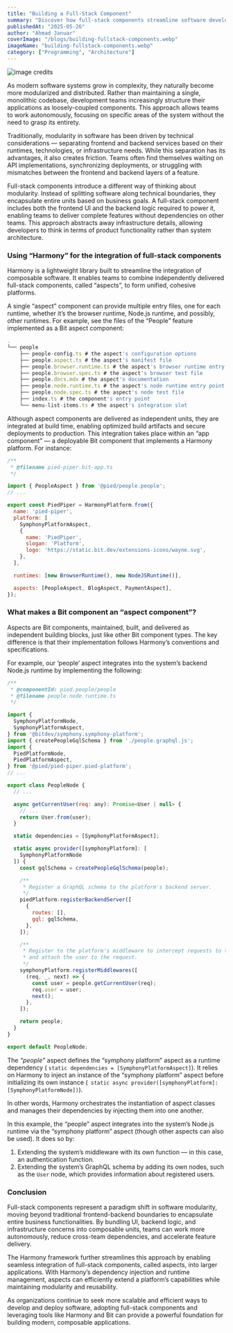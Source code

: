 ```yaml
---
title: "Building a Full-Stack Component"
summary: "Discover how full-stack components streamline software development by bundling frontend, backend, and infrastructure into reusable, autonomous units."
publishedAt: "2025-05-26"
author: "Ahmad Januar"
coverImage: "/blogs/building-fullstack-components.webp"
imageName: "building-fullstack-components.webp"
category: ["Programming", "Architecture"]
---
```


![image credits](/blogs/content/building-fullstack-1.webp)

As modern software systems grow in complexity, they naturally become more modularized and distributed. Rather than maintaining a single, monolithic codebase, development teams increasingly structure their applications as loosely-coupled components. This approach allows teams to work autonomously, focusing on specific areas of the system without the need to grasp its entirety.

Traditionally, modularity in software has been driven by technical considerations — separating frontend and backend services based on their runtimes, technologies, or infrastructure needs. While this separation has its advantages, it also creates friction. Teams often find themselves waiting on API implementations, synchronizing deployments, or struggling with mismatches between the frontend and backend layers of a feature.

Full-stack components introduce a different way of thinking about modularity. Instead of splitting software along technical boundaries, they encapsulate entire units based on business goals. A full-stack component includes both the frontend UI and the backend logic required to power it, enabling teams to deliver complete features without dependencies on other teams. This approach abstracts away infrastructure details, allowing developers to think in terms of product functionality rather than system architecture.

### Using “Harmony” for the integration of full-stack components

Harmony is a lightweight library built to streamline the integration of composable software. It enables teams to combine independently delivered full-stack components, called “aspects”, to form unified, cohesive platforms.

A single “aspect” component can provide multiple entry files, one for each runtime, whether it’s the browser runtime, Node.js runtime, and possibly, other runtimes. For example, see the files of the “People” feature implemented as a Bit aspect component:

```jsx
.
└── people
    ├── people-config.ts # the aspect's configuration options
    ├── people.aspect.ts # the aspect's manifest file
    ├── people.browser.runtime.ts # the aspect's browser runtime entry point
    ├── people.browser.spec.ts # the aspect's browser test file
    ├── people.docs.mdx # the aspect's documentation
    ├── people.node.runtime.ts # the aspect's node runtime entry point
    ├── people.node.spec.ts # the aspect's node test file
    ├── index.ts # the component's entry point
    └── menu-list-items.ts # the aspect's integration slot
```

Although aspect components are delivered as independent units, they are integrated at build time, enabling optimized build artifacts and secure deployments to production. This integration takes place within an “app component” — a deployable Bit component that implements a Harmony platform. For instance:

```js
/**
 * @filename pied-piper.bit-app.ts
 */

import { PeopleAspect } from '@pied/people.people';
// ...

export const PiedPiper = HarmonyPlatform.from({
  name: 'pied-piper',
  platform: [
    SymphonyPlatformAspect,
    {
      name: 'PiedPiper',
      slogan: 'Platform',
      logo: 'https://static.bit.dev/extensions-icons/wayne.svg',
    },
  ],

  runtimes: [new BrowserRuntime(), new NodeJSRuntime()],

  aspects: [PeopleAspect, BlogAspect, PaymentAspect],
});
```

### What makes a Bit component an “aspect component”?

Aspects are Bit components, maintained, built, and delivered as independent building blocks, just like other Bit component types. The key difference is that their implementation follows Harmony’s conventions and specifications.

For example, our ‘people’ aspect integrates into the system’s backend Node.js runtime by implementing the following:

```jsx
/**
 * @componentId: pied.people/people
 * @filename people.node.runtime.ts
 */

import {
  SymphonyPlatformNode,
  SymphonyPlatformAspect,
} from '@bitdev/symphony.symphony-platform';
import { createPeopleGqlSchema } from './people.graphql.js';
import {
  PiedPlatformNode,
  PiedPlatformAspect,
} from '@pied/pied-piper.pied-platform';
// ...

export class PeopleNode {
  // ...

  async getCurrentUser(req: any): Promise<User | null> {
    // ...
    return User.from(user);
  }

  static dependencies = [SymphonyPlatformAspect];

  static async provider([symphonyPlatform]: [
    SymphonyPlatformNode
  ]) {
    const gqlSchema = createPeopleGqlSchema(people);

    /**
     * Register a GraphQL schema to the platform's backend server.
     */
    piedPlatform.registerBackendServer([
      {
        routes: [],
        gql: gqlSchema,
      },
    ]);

    /**
     * Register to the platform's middleware to intercept requests to the backend
     * and attach the user to the request.
     */
    symphonyPlatform.registerMiddlewares([
      (req, _, next) => {
        const user = people.getCurrentUser(req);
        req.user = user;
        next();
      },
    ]);

    return people;
  }
}

export default PeopleNode;
```

The *“people”* aspect defines the “symphony platform” aspect as a runtime dependency ( `static dependencies = [SymphonyPlatformAspect]`). It relies on Harmony to inject an instance of the “symphony platform” aspect before initializing its own instance (` static async provider([symphonyPlatform]: [SymphonyPlatformNode])`).

In other words, Harmony orchestrates the instantiation of aspect classes and manages their dependencies by injecting them into one another.

In this example, the “people” aspect integrates into the system’s Node.js runtime via the “symphony platform” aspect (though other aspects can also be used). It does so by:

1. Extending the system’s middleware with its own function — in this case, an authentication function.
2. Extending the system’s GraphQL schema by adding its own nodes, such as the `User` node, which provides information about registered users.

### Conclusion

Full-stack components represent a paradigm shift in software modularity, moving beyond traditional frontend-backend boundaries to encapsulate entire business functionalities. By bundling UI, backend logic, and infrastructure concerns into composable units, teams can work more autonomously, reduce cross-team dependencies, and accelerate feature delivery.

The Harmony framework further streamlines this approach by enabling seamless integration of full-stack components, called aspects, into larger applications. With Harmony’s dependency injection and runtime management, aspects can efficiently extend a platform’s capabilities while maintaining modularity and reusability.

As organizations continue to seek more scalable and efficient ways to develop and deploy software, adopting full-stack components and leveraging tools like Harmony and Bit can provide a powerful foundation for building modern, composable applications.

